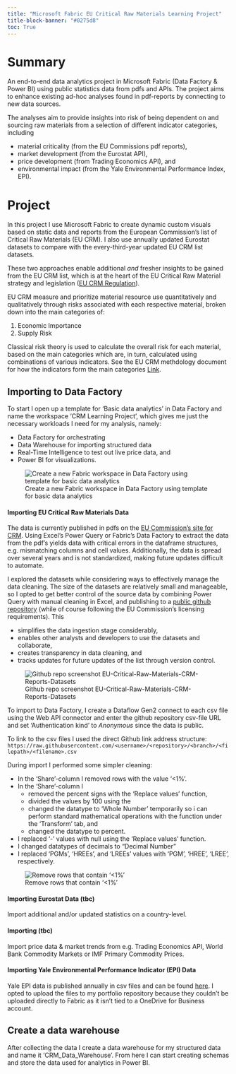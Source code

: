 ```yaml
---
title: "Microsoft Fabric EU Critical Raw Materials Learning Project"
title-block-banner: "#0275d8"
toc: True
---
```


# Summary

An end-to-end data analytics project in Microsoft Fabric (Data Factory & Power BI) using public statistics data from pdfs and APIs. The project aims to enhance existing ad-hoc analyses found in pdf-reports by connecting to new data sources.

The analyses aim to provide insights into risk of being dependent on and sourcing raw materials from a selection of different indicator categories, including 

- material criticality (from the EU Commissions pdf reports), 
- market development (from the Eurostat API), 
- price development (from Trading Economics API), and 
- environmental impact (from the Yale Environmental Performance Index, EPI).

# Project

In this project I use Microsoft Fabric to create dynamic custom visuals based on static data and reports from the European Commission's list of Critical Raw Materials (EU CRM). I also use annually updated Eurostat datasets to compare with the every-third-year updated EU CRM list datasets. 

These two approaches enable additional *and* fresher insights to be gained from the EU CRM list, which is at the heart of the EU Critical Raw Material strategy and legislation ([EU CRM Regulation](https://eur-lex.europa.eu/legal-content/EN/TXT/?uri=OJ:L_202401252)).

:::{.callout-note}
EU CRM measure and prioritize material resource use quantitatively and qualitatively through risks associated with each respective material, broken down into the main categories of:

1. Economic Importance
2. Supply Risk

Classical risk theory is used to calculate the overall risk for each material, based on the main categories which are, in turn, calculated using combinations of various indicators. See the EU CRM methdology document for how the indicators form the main categories [Link](https://op.europa.eu/en/publication-detail/-/publication/2d43b7e2-66ac-11e7-b2f2-01aa75ed71a1/language-en).
:::

## Importing to Data Factory

To start I open up a template for 'Basic data analytics' in Data Factory and name the workspace 'CRM Learning Project', which gives me just the necessary workloads I need for my analysis, namely:

- Data Factory for orchestrating 
- Data Warehouse for importing structured data
- Real-Time Intelligence to test out live price data, and
- Power BI for visualizations.

![Create a new Fabric workspace in Data Factory using template for basic data analytics](./images/DataFactory_basic_data_analytics_template.png)

#### Importing EU Critical Raw Materials Data

The data is currently published in pdfs on the [EU Commission's site for CRM](https://single-market-economy.ec.europa.eu/sectors/raw-materials/areas-specific-interest/critical-raw-materials_en). Using Excel's Power Query or Fabric's Data Factory to extract the data from the pdf's yields data with critical errors in the dataframe structures, e.g. mismatching columns and cell values. Additionally, the data is spread over several years and is not standardized, making future updates difficult to automate.

I explored the datasets while considering ways to effectively manage the data cleaning. The size of the datasets are relatively small and manageable, so I opted to get better control of the source data by combining Power Query with manual cleaning in Excel, and publishing to a [public github repository](https://github.com/erikemilsson/EU-Critical-Raw-Materials-CRM-Reports-Datasets) (while of course following the EU Commission's licensing requirements). This

- simplifies the data ingestion stage considerably,
- enables other analysts and developers to use the datasets and collaborate, 
- creates transparency in data cleaning, and
- tracks updates for future updates of the list through version control.

![Github repo screenshot EU-Critical-Raw-Materials-CRM-Reports-Datasets](./images/github_repo.png)

To import to Data Factory, I create a Dataflow Gen2 connect to each csv file using the Web API connector and enter the github repository csv-file URL and set 'Authentication kind' to *Anonymous* since the data is public.

:::{.callout-note}
To link to the csv files I used the direct Github link address structure: `https://raw.githubusercontent.com/<username>/<repository>/<branch>/<filepath>/<filename>.csv`
:::

During import I performed some simpler cleaning:

- In the 'Share'-column I removed rows with the value '<1%'.
- In the 'Share'-column I 
  - removed the percent signs with the 'Replace values' function, 
  - divided the values by 100 using the 
  - changed the datatype to 'Whole Number' temporarily so i can perform standard mathematical operations with the function under the 'Transform' tab, and
  - changed the datatype to percent.
- I replaced '-' values with null using the 'Replace values' function.
- I changed datatypes of decimals to "Decimal Number"
- I replaced 'PGMs', 'HREEs', and 'LREEs' values with 'PGM', 'HREE', 'LREE', respectively.

![Remove rows that contain '<1%'](./images/contains_<.png)

#### Importing Eurostat Data (tbc)

Import additional and/or updated statistics on a country-level.

#### Importing (tbc)

Import price data & market trends from e.g. Trading Economics API, World Bank Commodity Markets or IMF Primary Commodity Prices.

#### Importing Yale Environmental Performance Indicator (EPI) Data

Yale EPI data is published annually in csv files and can be found [here](https://epi.yale.edu/downloads). I opted to upload the files to my portfolio repository because they couldn't be uploaded directly to Fabric as it isn't tied to a OneDrive for Business account.

## Create a data warehouse

After collecting the data I create a data warehouse for my structured data and name it 'CRM_Data_Warehouse'. From here I can start creating schemas and store the data used for analytics in Power BI.

